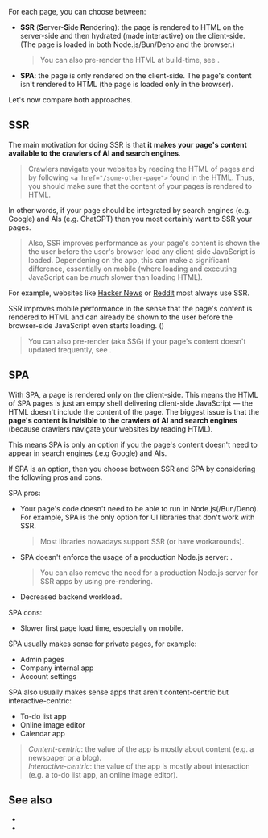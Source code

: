 
For each page, you can choose between:
 - **SSR** (**S**erver-**S**ide **R**endering): the page is rendered to HTML on the server-side and then <Link href="/hydration">hydrated</Link> (made interactive) on the client-side. (The page is loaded in both Node.js/Bun/Deno and the browser.)
   > You can also pre-render the HTML at build-time, see <Link href="/pre-rendering" />.
 - **SPA**: the page is only rendered on the client-side. The page's content isn't rendered to HTML (the page is loaded only in the browser).

Let's now compare both approaches.


## SSR

The main motivation for doing SSR is that **it makes your page's content available to the crawlers of AI and search engines**.

> Crawlers navigate your websites by reading the HTML of pages and by following `<a href="/some-other-page">` found in the HTML. Thus, you should make sure that the content of your pages is rendered to HTML.

In other words, if your page should be integrated by search engines (e.g. Google) and AIs (e.g. ChatGPT) then you most certainly want to SSR your pages.

> Also, SSR improves performance as your page's content is shown the the user before the user's browser load any client-side JavaScript is loaded. Dependening on the app, this can make a significant difference, essentially on mobile (where loading and executing JavaScript can be *much* slower than loading HTML).

For example, websites like [Hacker News](https://news.ycombinator.com) or [Reddit](https://www.reddit.com) most always use SSR.

SSR improves mobile performance in the sense that the page's content is rendered to HTML and can already be shown to the user before the browser-side JavaScript even starts loading. ()

> You can also pre-render (aka SSG) if your page's content doesn't updated frequently, see <Link href="/pre-rendering" />.


## SPA

With SPA, a page is rendered only on the client-side. This means the HTML of SPA pages is just an empy shell delivering client-side JavaScript — the HTML doesn't include the content of the page. The biggest issue is that the **page's content is invisible to the crawlers of AI and search engines** (because crawlers navigate your websites by reading HTML).

This means SPA is only an option if you the page's content doesn't need to appear in search engines (.e.g Google) and AIs.

If SPA is an option, then you choose between SSR and SPA by considering the following pros and cons.

SPA pros:
- Your page's code doesn't need to be able to run in Node.js(/Bun/Deno). For example, SPA is the only option for UI libraries that don't work with SSR.
  > Most libraries nowadays support SSR (or have workarounds).
- SPA doesn't enforce the usage of a production Node.js server: <Link text="SPAs can be easily deployed to a static host" href="/pre-rendering#spa" />.
  > You can also remove the need for a production Node.js server for SSR apps by using pre-rendering.
- Decreased backend workload.

SPA cons:
- Slower first page load time, especially on mobile.

SPA usually makes sense for private pages, for example:
- Admin pages
- Company internal app
- Account settings

SPA also usually makes sense apps that aren't content-centric but interactive-centric:
- To-do list app
- Online image editor
- Calendar app

> *Content-centric*: the value of the app is mostly about content (e.g. a newspaper or a blog).  
> *Interactive-centric*: the value of the app is mostly about interaction (e.g. a to-do list app, an online image editor).  


## See also

- <Link href="/pre-rendering" />
- <Link href="/pre-rendering#should-i-pre-render" />
